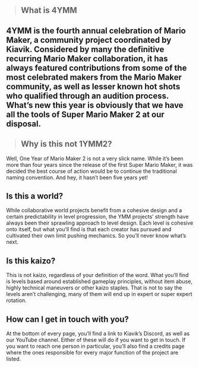 

> ## What is 4YMM
 4YMM is the fourth annual celebration of Mario Maker, a community project coordinated by Kiavik. Considered by many the definitive recurring Mario Maker collaboration, it has always featured contributions from some of the most celebrated makers from the Mario Maker community, as well as lesser known hot shots who qualified through an audition process. What’s new this year is obviously that we have all the tools of Super Mario Maker 2 at our disposal.
---

> ## Why is this not 1YMM2?
  Well, One Year of Mario Maker 2 is not a very slick name. While it’s been more than four years since the release of the first Super Mario Maker, it was decided the best course of action would be to continue the traditional naming convention. And hey, it hasn’t been five years yet!


## Is this a world?
While collaborative world projects benefit from a cohesive design and a certain predictability in level progression, the YMM projects’ strength have always been their sprawling approach to level design. Each level is cohesive onto itself, but what you’ll find is that each creator has pursued and cultivated their own limit pushing mechanics. So you’ll never know what’s next.


## Is this kaizo?
This is not kaizo, regardless of your definition of the word. What you’ll find is levels based around established gameplay principles, without item abuse, highly technical maneuvers or other kaizo staples. That is not to say the levels aren’t challenging, many of them will end up in expert or super expert rotation.


## How can I get in touch with you?
At the bottom of every page, you’ll find a link to Kiavik’s Discord, as well as our YouTube channel. Either of these will do if you want to get in touch. If you want to reach one person in particular, you’ll also find a credits page where the ones responsible for every major function of the project are listed.